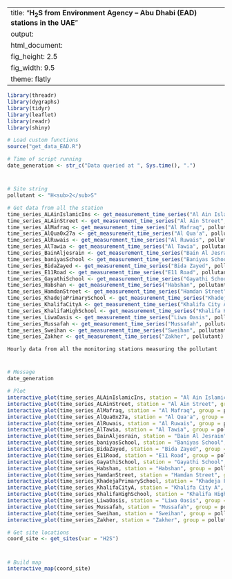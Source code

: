 
---
title: "**H<sub>2</sub>S from Environment Agency – Abu Dhabi (EAD) stations in the UAE**"
output:
  html_document:
    fig_height: 2.5
    fig_width: 9.5
    theme: flatly
---

```{r set_up, message = FALSE, echo = FALSE, warning = FALSE}
library(threadr)
library(dygraphs)
library(tidyr)
library(leaflet)
library(readr)
library(shiny)

# Load custom functions
source("get_data_EAD.R")

# Time of script running
date_generation <- str_c("Data queried at ", Sys.time(), ".")
```
# 

## 
```{r import_data, message = FALSE, echo = FALSE, results = "hide", cache = TRUE, warning = FALSE}

# Site string
pollutant <- "H<sub>2</sub>S"

# Get data from all the station
time_series_ALAinIslamicIns <- get_measurement_time_series("Al Ain Islamic Ins", pollutant)
time_series_ALAinStreet <- get_measurement_time_series("Al Ain Street", pollutant)
time_series_AlMafraq <- get_measurement_time_series("Al Mafraq", pollutant)
time_series_AlQua0x27a <- get_measurement_time_series("Al Qua'a", pollutant)
time_series_AlRuwais <- get_measurement_time_series("Al Ruwais", pollutant)
time_series_AlTawia <- get_measurement_time_series("Al Tawia", pollutant)
time_series_BainAljesrain <- get_measurement_time_series("Bain Al Jesrain", pollutant)
time_series_baniyasSchool <- get_measurement_time_series("Baniyas School", pollutant)
time_series_BidaZayed <- get_measurement_time_series("Bida Zayed", pollutant)
time_series_E11Road <- get_measurement_time_series("E11 Road", pollutant)
time_series_GayathiSchool <- get_measurement_time_series("Gayathi School", pollutant)
time_series_Habshan <- get_measurement_time_series("Habshan", pollutant)
time_series_HamdanStreet <- get_measurement_time_series("Hamdan Street", pollutant)
time_series_KhadejaPrimarySchool <- get_measurement_time_series("Khadeja Primary School", pollutant)
time_series_KhalifaCityA <- get_measurement_time_series("Khalifa City A", pollutant)
time_series_KhalifaHighSchool <- get_measurement_time_series("Khalifa High School", pollutant)
time_series_LiwaOasis <- get_measurement_time_series("Liwa Oasis", pollutant)
time_series_Mussafah <- get_measurement_time_series("Mussafah", pollutant)
time_series_Sweihan <- get_measurement_time_series("Sweihan", pollutant)
time_series_Zakher <- get_measurement_time_series("Zakher", pollutant)
```

 `Hourly data from all the monitoring stations measuring the pollutant`
 
# 

## 

```{r plot_EAD_LAT, echo = FALSE, cache = TRUE}
# Message
date_generation

# Plot
interactive_plot(time_series_ALAinIslamicIns, station = "Al Ain Islamic Ins", group =   pollutant, pollu="H2S")
interactive_plot(time_series_ALAinStreet, station = "Al Ain Street", group = pollutant, pollu="H2S")
interactive_plot(time_series_AlMafraq, station = "Al Mafraq", group = pollutant, pollu="H2S")
interactive_plot(time_series_AlQua0x27a, station = "Al Qua'a", group = pollutant, pollu="H2S")
interactive_plot(time_series_AlRuwais, station = "Al Ruwais", group = pollutant, pollu="H2S")
interactive_plot(time_series_AlTawia, station = "Al Tawia", group = pollutant, pollu="H2S")
interactive_plot(time_series_BainAljesrain, station = "Bain Al Jesrain", group = pollutant, pollu="H2S")
interactive_plot(time_series_baniyasSchool, station = "Baniyas School", group = pollutant, pollu="H2S")
interactive_plot(time_series_BidaZayed, station = "Bida Zayed", group = pollutant, pollu="H2S")
interactive_plot(time_series_E11Road, station = "E11 Road", group = pollutant, pollu="H2S")
interactive_plot(time_series_GayathiSchool, station = "Gayathi School", group = pollutant, pollu="H2S")
interactive_plot(time_series_Habshan, station = "Habshan", group = pollutant, pollu="H2S")
interactive_plot(time_series_HamdanStreet, station = "Hamdan Street", group = pollutant, pollu="H2S")
interactive_plot(time_series_KhadejaPrimarySchool, station = "Khadeja Primary School", group = pollutant, pollu="H2S")
interactive_plot(time_series_KhalifaCityA, station = "Khalifa City A", group = pollutant, pollu="H2S")
interactive_plot(time_series_KhalifaHighSchool, station = "Khalifa High School", group =pollutant, pollu="H2S")
interactive_plot(time_series_LiwaOasis, station = "Liwa Oasis", group = pollutant, pollu="H2S")
interactive_plot(time_series_Mussafah, station = "Mussafah", group = pollutant, pollu="H2S")
interactive_plot(time_series_Sweihan, station = "Sweihan", group = pollutant, pollu="H2S")
interactive_plot(time_series_Zakher, station = "Zakher", group = pollutant, pollu="H2S")

```


```{r import_data_for_map, message = FALSE, echo = FALSE, results = "hide", cache = TRUE}
# Get site locations
coord_site <- get_sites(var = "H2S")

```
#
 
##

```{r map, fig.height = 8, echo = FALSE, message = FALSE, cache = TRUE}
# Build map
interactive_map(coord_site)
```

 
 